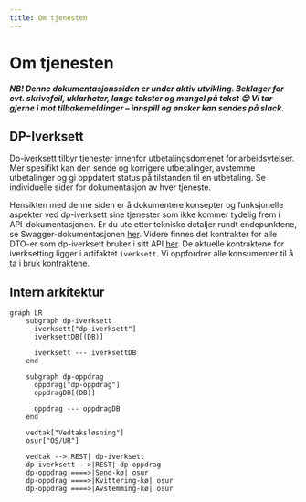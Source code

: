 ```yaml
---
title: Om tjenesten
---
```


# Om tjenesten
***NB! Denne dokumentasjonssiden er under aktiv utvikling. Beklager for evt. skrivefeil, uklarheter, lange tekster og mangel på tekst 😊 Vi tar gjerne i mot tilbakemeldinger – innspill og ønsker kan sendes på slack.***

## DP-Iverksett
Dp-iverksett tilbyr tjenester innenfor utbetalingsdomenet for arbeidsytelser. Mer spesifikt kan den sende og korrigere utbetalinger, avstemme utbetalinger og gi oppdatert status på tilstanden til en utbetaling.
Se individuelle sider for dokumentasjon av hver tjeneste.

Hensikten med denne siden er å dokumentere konsepter og funksjonelle aspekter ved dp-iverksett sine tjenester som ikke kommer tydelig frem i API-dokumentasjonen. Er du ute etter tekniske detaljer rundt endepunktene, se Swagger-dokumentasjonen
[her](https://dp-iverksett.intern.dev.nav.no/swagger-ui/index.html). Videre finnes det kontrakter for alle DTO-er som dp-iverksett bruker i sitt API [her](https://github.com/navikt/dp-kontrakter).
De aktuelle kontraktene for iverksetting ligger i artifaktet `iverksett`. Vi oppfordrer alle konsumenter til å ta i bruk kontraktene.

## Intern arkitektur

```mermaid
graph LR
    subgraph dp-iverksett
      iverksett["dp-iverksett"]
      iverksettDB[(DB)]

      iverksett --- iverksettDB
    end

    subgraph dp-oppdrag
      oppdrag["dp-oppdrag"]
      oppdragDB[(DB)]

      oppdrag --- oppdragDB
    end

    vedtak["Vedtaksløsning"]
    osur["OS/UR"]

    vedtak -->|REST| dp-iverksett
    dp-iverksett -->|REST| dp-oppdrag
    dp-oppdrag ====>|Send-kø| osur
    dp-oppdrag ====>|Kvittering-kø| osur
    dp-oppdrag ====>|Avstemming-kø| osur
```
